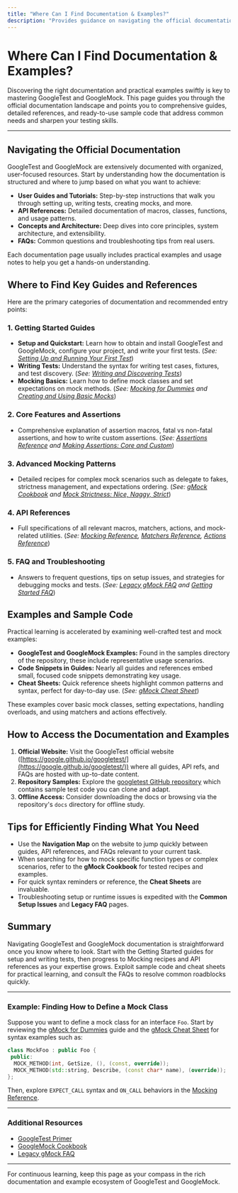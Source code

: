 ```yaml
---
title: "Where Can I Find Documentation & Examples?"
description: "Provides guidance on navigating the official documentation, accessing comprehensive guides, and locating sample code to help users quickly find the answers and practical examples they need."
---
```


# Where Can I Find Documentation & Examples?

Discovering the right documentation and practical examples swiftly is key to mastering GoogleTest and GoogleMock. This page guides you through the official documentation landscape and points you to comprehensive guides, detailed references, and ready-to-use sample code that address common needs and sharpen your testing skills.

---

## Navigating the Official Documentation

GoogleTest and GoogleMock are extensively documented with organized, user-focused resources. Start by understanding how the documentation is structured and where to jump based on what you want to achieve:

- **User Guides and Tutorials:** Step-by-step instructions that walk you through setting up, writing tests, creating mocks, and more.
- **API References:** Detailed documentation of macros, classes, functions, and usage patterns.
- **Concepts and Architecture:** Deep dives into core principles, system architecture, and extensibility.
- **FAQs:** Common questions and troubleshooting tips from real users.

Each documentation page usually includes practical examples and usage notes to help you get a hands-on understanding.

## Where to Find Key Guides and References

Here are the primary categories of documentation and recommended entry points:

### 1. Getting Started Guides

- **Setup and Quickstart:** Learn how to obtain and install GoogleTest and GoogleMock, configure your project, and write your first tests. (_See: [Setting Up and Running Your First Test](https://google.github.io/googletest/guides/getting-started/setup-quickstart.html)_) 
- **Writing Tests:** Understand the syntax for writing test cases, fixtures, and test discovery. (_See: [Writing and Discovering Tests](https://google.github.io/googletest/guides/getting-started/writing-and-discovering-tests.html)_) 
- **Mocking Basics:** Learn how to define mock classes and set expectations on mock methods. (_See: [Mocking for Dummies](https://google.github.io/googletest/gmock_for_dummies.html) and [Creating and Using Basic Mocks](https://google.github.io/googletest/guides/mocking-scenarios/creating-basic-mocks.html)_)

### 2. Core Features and Assertions

- Comprehensive explanation of assertion macros, fatal vs non-fatal assertions, and how to write custom assertions. (_See: [Assertions Reference](https://google.github.io/googletest/reference/assertions.html) and [Making Assertions: Core and Custom](https://google.github.io/googletest/guides/getting-started/assertions-basics.html)_) 

### 3. Advanced Mocking Patterns

- Detailed recipes for complex mock scenarios such as delegate to fakes, strictness management, and expectations ordering. (_See: [gMock Cookbook](https://google.github.io/googletest/gmock_cook_book.html) and [Mock Strictness: Nice, Naggy, Strict](https://google.github.io/googletest/guides/mocking-scenarios/mock-strictness-best-practices.html)_) 

### 4. API References

- Full specifications of all relevant macros, matchers, actions, and mock-related utilities. (_See: [Mocking Reference](https://google.github.io/googletest/reference/mocking.html), [Matchers Reference](https://google.github.io/googletest/reference/matchers.html), [Actions Reference](https://google.github.io/googletest/reference/actions.html)_) 

### 5. FAQ and Troubleshooting

- Answers to frequent questions, tips on setup issues, and strategies for debugging mocks and tests. (_See: [Legacy gMock FAQ](https://google.github.io/googletest/gmock_faq.html) and [Getting Started FAQ](https://google.github.io/googletest/faq/getting-started-faq/where-to-find-documentation.html)_) 

## Examples and Sample Code

Practical learning is accelerated by examining well-crafted test and mock examples:

- **GoogleTest and GoogleMock Examples:** Found in the samples directory of the repository, these include representative usage scenarios.
- **Code Snippets in Guides:** Nearly all guides and references embed small, focused code snippets demonstrating key usage.
- **Cheat Sheets:** Quick reference sheets highlight common patterns and syntax, perfect for day-to-day use. (_See: [gMock Cheat Sheet](https://google.github.io/googletest/gmock_cheat_sheet.html)_) 

These examples cover basic mock classes, setting expectations, handling overloads, and using matchers and actions effectively.

## How to Access the Documentation and Examples

1. **Official Website:** Visit the GoogleTest official website ([https://google.github.io/googletest/](https://google.github.io/googletest/)) where all guides, API refs, and FAQs are hosted with up-to-date content.
2. **Repository Samples:** Explore the [googletest GitHub repository](https://github.com/google/googletest) which contains sample test code you can clone and adapt.
3. **Offline Access:** Consider downloading the docs or browsing via the repository's `docs` directory for offline study.

## Tips for Efficiently Finding What You Need

- Use the **Navigation Map** on the website to jump quickly between guides, API references, and FAQs relevant to your current task.
- When searching for how to mock specific function types or complex scenarios, refer to the **gMock Cookbook** for tested recipes and examples.
- For quick syntax reminders or reference, the **Cheat Sheets** are invaluable.
- Troubleshooting setup or runtime issues is expedited with the **Common Setup Issues** and **Legacy FAQ** pages.

## Summary

Navigating GoogleTest and GoogleMock documentation is straightforward once you know where to look. Start with the Getting Started guides for setup and writing tests, then progress to Mocking recipes and API references as your expertise grows. Exploit sample code and cheat sheets for practical learning, and consult the FAQs to resolve common roadblocks quickly.

---

### Example: Finding How to Define a Mock Class

Suppose you want to define a mock class for an interface `Foo`. Start by reviewing the [gMock for Dummies](https://google.github.io/googletest/gmock_for_dummies.html) guide and the [gMock Cheat Sheet](https://google.github.io/googletest/gmock_cheat_sheet.html) for syntax examples such as:

```cpp
class MockFoo : public Foo {
 public:
  MOCK_METHOD(int, GetSize, (), (const, override));
  MOCK_METHOD(std::string, Describe, (const char* name), (override));
};
```

Then, explore `EXPECT_CALL` syntax and `ON_CALL` behaviors in the [Mocking Reference](https://google.github.io/googletest/reference/mocking.html).

---

### Additional Resources

- [GoogleTest Primer](https://google.github.io/googletest/primer.html)
- [GoogleMock Cookbook](https://google.github.io/googletest/gmock_cook_book.html)
- [Legacy gMock FAQ](https://google.github.io/googletest/gmock_faq.html)

---

For continuous learning, keep this page as your compass in the rich documentation and example ecosystem of GoogleTest and GoogleMock.
